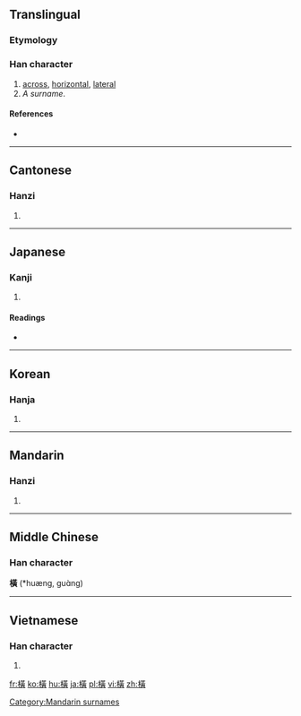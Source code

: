 {{also|横}}
==Translingual==

===Etymology===
{{Han compound|木|黃|c1=s|t1=wood|c2=p|ls=psc}}

===Han character===
{{Han char|rn=75|rad=木|as=12|sn=16|four=4498<sub>6</sub>|canj=木廿一金 (DTMC), X木廿一金 (XDTMC)}}

# [[across]], [[horizontal]], [[lateral]]
# ''A surname''.

====References====
* {{Han ref|kx=0555.100|dkj=15594|dj=0944.030|hdz=21288.041|uh=6A6B|ud=27243|bh=BEEE|bd=48878}}

----

==Cantonese==

===Hanzi===
{{yue-hanzi|jyut=|y=waang4, waang6|sim=横}}

# {{defn|lang=yue|sort=木12}}

----

==Japanese==

===Kanji===
{{ja-kanji|grade=|rs=木12}}

# {{defn|lang=ja|sort=木12}}

====Readings====
* {{ja-readings|on=[[おう]] (ō), [[こう]] (kō)|kun=[[よこ]] (yoko), [[よこたわる]] (yokotawaru), [[よこたえる]] (yokotaeru)}}

----

==Korean==

===Hanja===
{{ko-hanja|hangeul=횡|eumhun=|rv=hoeng|mr=hoeng|y=hoyng}}

# {{defn|lang=ko|sort=木12}}

----

==Mandarin==

===Hanzi===
{{cmn-hanzi|sim=横|pin=[[héng]] ([[heng2]]), [[Héng]] ([[Heng2]])|wg=heng<sup>2</sup>, Heng<sup>2</sup>}}

# {{defn|lang=cmn|sort=木12}}

[[Category:Mandarin surnames]]

----

==Middle Chinese==
===Han character===
'''橫''' (*huæng, guɑ̀ng)<!--note: the vowel "ɑ̀" is an IPA symbol, and thus different from the vowel "a"; asterisk indicates that this character appears more than four times in the Tang Dynasty corpus of literature-->

----

==Vietnamese==

===Han character===
{{vi-hantu|[[hoành]]|rs=木12}}

# {{defn|lang=vi|sort=木12}}

[[fr:橫]]
[[ko:橫]]
[[hu:橫]]
[[ja:橫]]
[[pl:橫]]
[[vi:橫]]
[[zh:橫]]